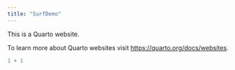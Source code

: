 ```yaml
---
title: "SurfDemo"
---
```


This is a Quarto website.

To learn more about Quarto websites visit <https://quarto.org/docs/websites>.

```r
1 + 1
```
